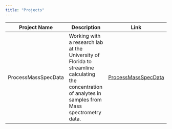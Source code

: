 ```yaml
---
title: "Projects"
---
```


| Project Name        | Description                                                                                                                                              | Link                                                                            |
|-----------|---------------------------------------------------|-----------|
| ProcessMassSpecData | Working with a research lab at the University of Florida to streamline calculating the concentration of analytes in samples from Mass spectrometry data. | <a href="https://github.com/alex-antonison/ProcessMassSpecData" target="_blank">ProcessMassSpecData</a>  |
